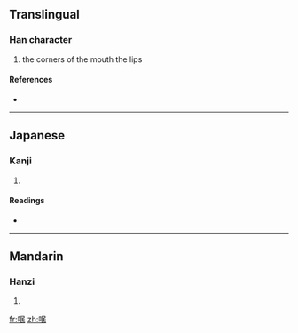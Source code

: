 ==Translingual==

===Han character===
{{Han char|rn=30|rad=口|as=05|sn=8|four=6704<sub>7</sub>|canj=口口女心 (RRVP)}}

# the corners of the mouth the lips

====References====
* {{Han ref|kx=0181.240|dkj=03429|dj=0399.300|hdz=10609.060|uh=5461|ud=21601|bh=CBEA|bd=52202}}

----

==Japanese==

===Kanji===
{{ja-kanji|grade=|rs=口05}}

# {{defn|Japanese|sort=口05}}

====Readings====
* {{ja-readings|on=[[ぶん]] (bun), [[もん]] (mon)|kun=[[くちばた]] (kuchibata)}}

----

==Mandarin==

===Hanzi===
{{cmn-hanzi|pin=[[wěn]] ([[wen3]])|wg=wen<sup>3</sup>}}

# {{defn|Mandarin|sort=口05}}

[[fr:呡]]
[[zh:呡]]